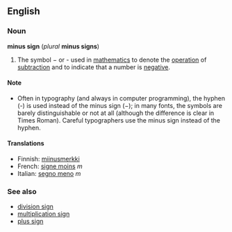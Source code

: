 ==English==
===Noun===
'''minus sign''' (''plural'' '''minus signs''')

#The symbol − or - used in [[mathematics]] to denote the [[operation]] of [[subtraction]] and to indicate that a number is [[negative]].

====Note====
*Often in typography (and always in computer programming), the hyphen (-) is used instead of the minus sign (−); in many fonts, the symbols are barely distinguishable or not at all (although the difference is clear in Times Roman).  Careful typographers use the minus sign instead of the hyphen.

====Translations====
*Finnish: [[miinusmerkki]]
*French: [[signe moins]] ''m''
*Italian: [[segno meno]] ''m''


===See also===
*[[division sign]]
*[[multiplication sign]]
*[[plus sign]]

<!-- Please note the following when editing this page:

* A minus sign is a mathematical symbol, not a punctuation mark
* Hyphens and dashes are not the same as minus signs (nor as each other)
* Translations should therefore be for the mathematical symbol only

-->